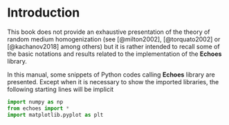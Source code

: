 # Introduction {.unnumbered #sec-intro}

This book does not provide an exhaustive presentation of the theory of random medium homogenization (see [@milton2002], [@torquato2002] or [@kachanov2018] among others) but it is rather intended to recall some of the basic notations and results related to the implementation of the **Echoes** library.



In this manual, some snippets of Python codes calling **Echoes** library are presented. Except when it is necessary to show the imported libraries, the following starting lines will be implicit
```python
import numpy as np
from echoes import *
import matplotlib.pyplot as plt
```
